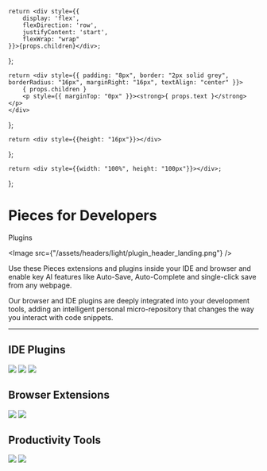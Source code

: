     return <div style={{
        display: 'flex',
        flexDirection: 'row',
        justifyContent: 'start',
        flexWrap: "wrap"
    }}>{props.children}</div>;
};

    return <div style={{ padding: "8px", border: "2px solid grey", borderRadius: "16px", marginRight: "16px", textAlign: "center" }}>
        { props.children }
        <p style={{ marginTop: "0px" }}><strong>{ props.text }</strong></p>
    </div>
};

    return <div style={{height: "16px"}}></div>
};

    return <div style={{width: "100%", height: "100px"}}></div>;
};

<HeaderSpacer></HeaderSpacer>

# Pieces for Developers
<Heading type="h3">Plugins</Heading>

<Image src={"/assets/headers/light/plugin_header_landing.png"} />

Use these Pieces extensions and plugins inside your IDE and browser and enable key AI features like Auto-Save, Auto-Complete and single-click save from any webpage.

Our browser and IDE plugins are deeply integrated into your development tools, adding an intelligent personal micro-repository that changes the way you interact with code snippets.

<HeaderSpacer></HeaderSpacer>

---

## IDE Plugins

<GridFlexRow>
    <PluginButton text={"VS Code IDE"}>
        <Image src={"/assets/logos/vscode_logo.png"} />
    </PluginButton>
    <PluginButton src={"/assets/logos/jetbrains_logo.png"} text={"Jetbrains IDE"}>
        <Image src={"/assets/logos/jetbrains_logo.png"} />
    </PluginButton>
    <PluginButton src={"/assets/logos/ue_logo.png"} text={"UltraEdit IDE"}>
        <Image src={"/assets/logos/ue_logo.png"} />
    </PluginButton>
</GridFlexRow>

<Spacer></Spacer>

## Browser Extensions

<GridFlexRow>
    <PluginButton text={"Chrome"}>
        <Image src={"/assets/logos/ue_logo.png"} />
    </PluginButton>
    <PluginButton text={"Edge"}>
        <Image src={"/assets/logos/edge_logo.png"} />
    </PluginButton>
</GridFlexRow>

<Spacer></Spacer>

## Productivity Tools

<GridFlexRow>
    <PluginButton text={"GitHub"}>
        <Image src={"/assets/logos/github_logo.png"} />
    </PluginButton>
    <PluginButton text={"Teams"}>
        <Image src={"/assets/logos/teams_logo.png"} />
    </PluginButton>
</GridFlexRow>

